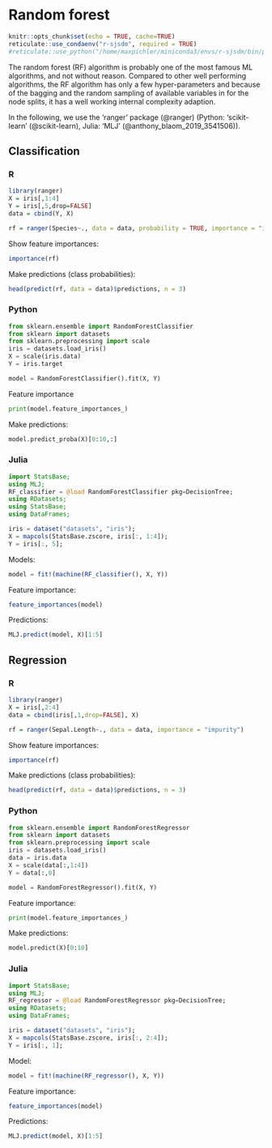 # Random forest

```r
knitr::opts_chunk$set(echo = TRUE, cache=TRUE)
reticulate::use_condaenv("r-sjsdm", required = TRUE)
#reticulate::use_python("/home/maxpichler/miniconda3/envs/r-sjsdm/bin/python", required = TRUE)
```


The random forest (RF) algorithm is probably one of the most famous ML algorithms, and not without reason. Compared to other well performing algorithms, the RF algorithm has only a few hyper-parameters and because of the bagging and the random sampling of available variables in for the node splits, it has a well working internal complexity adaption.

In the following, we use the 'ranger' package (@ranger) (Python: 'scikit-learn' (@scikit-learn), Julia: 'MLJ' (@anthony_blaom_2019_3541506)).

## Classification

::: panel-tabset
### R

```r
library(ranger)
X = iris[,1:4]
Y = iris[,5,drop=FALSE]
data = cbind(Y, X)

rf = ranger(Species~., data = data, probability = TRUE, importance = "impurity")
```

Show feature importances:

```r
importance(rf)
```

Make predictions (class probabilities):

```r
head(predict(rf, data = data)$predictions, n = 3)
```

### Python

```python
from sklearn.ensemble import RandomForestClassifier
from sklearn import datasets
from sklearn.preprocessing import scale
iris = datasets.load_iris()
X = scale(iris.data)
Y = iris.target

model = RandomForestClassifier().fit(X, Y)

```

Feature importance

```python
print(model.feature_importances_)
```

Make predictions:

```python
model.predict_proba(X)[0:10,:]

```

### Julia

```julia
import StatsBase;
using MLJ;
RF_classifier = @load RandomForestClassifier pkg=DecisionTree;
using RDatasets;
using StatsBase;
using DataFrames;
```

```julia
iris = dataset("datasets", "iris");
X = mapcols(StatsBase.zscore, iris[:, 1:4]);
Y = iris[:, 5];

```

Models:

```julia
model = fit!(machine(RF_classifier(), X, Y))
```

Feature importance:

```julia
feature_importances(model)
```


Predictions:

```julia
MLJ.predict(model, X)[1:5]
```

:::

## Regression

::: panel-tabset
### R

```r
library(ranger)
X = iris[,2:4]
data = cbind(iris[,1,drop=FALSE], X)

rf = ranger(Sepal.Length~., data = data, importance = "impurity")
```

Show feature importances:

```r
importance(rf)
```

Make predictions (class probabilities):

```r
head(predict(rf, data = data)$predictions, n = 3)
```

### Python

```python
from sklearn.ensemble import RandomForestRegressor
from sklearn import datasets
from sklearn.preprocessing import scale
iris = datasets.load_iris()
data = iris.data
X = scale(data[:,1:4])
Y = data[:,0]

model = RandomForestRegressor().fit(X, Y)
```

Feature importance:

```python
print(model.feature_importances_)
```

Make predictions:

```python
model.predict(X)[0:10]

```

### Julia

```julia
import StatsBase;
using MLJ;
RF_regressor = @load RandomForestRegressor pkg=DecisionTree;
using RDatasets;
using DataFrames;
```

```julia
iris = dataset("datasets", "iris");
X = mapcols(StatsBase.zscore, iris[:, 2:4]);
Y = iris[:, 1];
```

Model:

```julia
model = fit!(machine(RF_regressor(), X, Y))
```

Feature importance:

```julia
feature_importances(model)
```


Predictions:

```julia
MLJ.predict(model, X)[1:5]
```


:::
